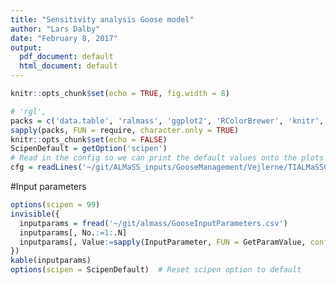 ```yaml
---
title: "Sensitivity analysis Goose model"
author: "Lars Dalby"
date: "February 8, 2017"
output:
  pdf_document: default
  html_document: default
---
```


```r
knitr::opts_chunk$set(echo = TRUE, fig.width = 8)
```

```r
# 'rgl',
packs = c('data.table', 'ralmass', 'ggplot2', 'RColorBrewer', 'knitr',  'stringr', 'viridis', 'ggthemes')
sapply(packs, FUN = require, character.only = TRUE)
knitr::opts_chunk$set(echo = FALSE)
ScipenDefault = getOption('scipen')
# Read in the config so we can print the default values onto the plots
cfg = readLines('~/git/ALMaSS_inputs/GooseManagement/Vejlerne/TIALMaSSConfig.cfg')
```

#Input parameters

```r
options(scipen = 99)
invisible({
  inputparams = fread('~/git/almass/GooseInputParameters.csv')
  inputparams[, No.:=1:.N]
  inputparams[, Value:=sapply(InputParameter, FUN = GetParamValue, config = cfg)]
})
kable(inputparams)
options(scipen = ScipenDefault)  # Reset scipen option to default
```

